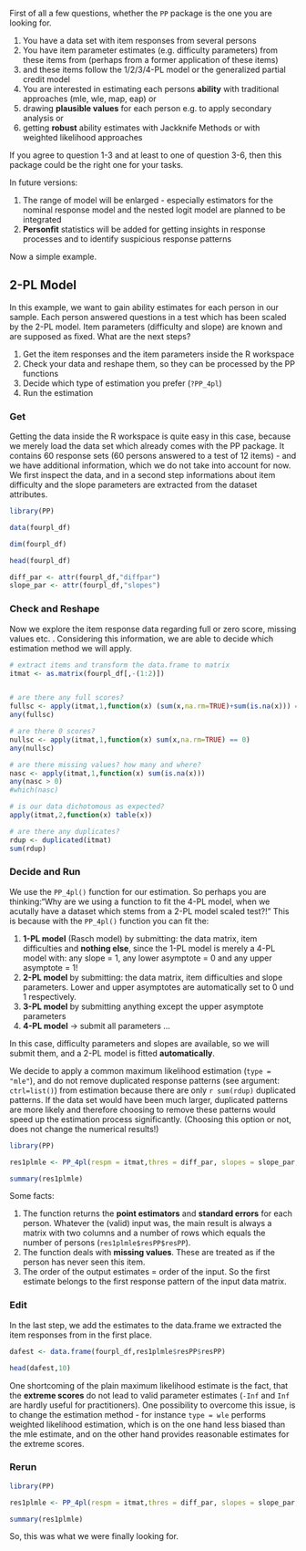 <!--
%\VignetteEngine{knitr}
%\VignetteIndexEntry{Getting started with PP}
-->

First of all a few questions, whether the `PP` package is the one you are looking for.


1. You have a data set with item responses from several persons
2. You have item parameter estimates (e.g. difficulty parameters) from these items from (perhaps from a former application of these items)
3. and these items follow the 1/2/3/4-PL model or the generalized partial credit model
4. You are interested in estimating each persons **ability** with traditional approaches (mle, wle, map, eap) or
5. drawing **plausible values** for each person e.g. to apply secondary analysis or
6. getting **robust** ability estimates with Jackknife Methods or with weighted likelihood approaches


If you agree to question 1-3 and at least to one of question 3-6, then this package could be the right one for your tasks.


In future versions:

1. The range of model will be enlarged - especially estimators for the nominal response model and the nested logit model are planned to be integrated
2. **Personfit** statistics will be added for getting insights in response processes and to identify suspicious response patterns


Now a simple example.


## 2-PL Model


In this example, we want to gain ability estimates for each person in our sample. Each person answered questions in a test which has been scaled by the 2-PL model. Item parameters (difficulty and slope) are known and are supposed as fixed. What are the next steps?

1. Get the item responses and the item parameters inside the R workspace
2. Check your data and reshape them, so they can be processed by the PP functions
3. Decide which type of estimation you prefer (`?PP_4pl`)
4. Run the estimation


### Get

Getting the data inside the R workspace is quite easy in this case, because we merely load the data set which already comes with the PP package. It contains 60 response sets (60 persons answered to a test of 12 items) - and we have additional information, which we do not take into account for now. We first inspect the data, and in a second step informations about item difficulty and the slope parameters are extracted from the dataset attributes.

```r

library(PP)

data(fourpl_df)

dim(fourpl_df)

head(fourpl_df)

diff_par <- attr(fourpl_df,"diffpar")
slope_par <- attr(fourpl_df,"slopes")

```



### Check and Reshape


Now we explore the item response data regarding full or zero score, missing values etc. . Considering this information, we are able to decide which estimation method we will apply.


```r

# extract items and transform the data.frame to matrix
itmat <- as.matrix(fourpl_df[,-(1:2)])


# are there any full scores?
fullsc <- apply(itmat,1,function(x) (sum(x,na.rm=TRUE)+sum(is.na(x))) == length(x))
any(fullsc)

# are there 0 scores?
nullsc <- apply(itmat,1,function(x) sum(x,na.rm=TRUE) == 0)
any(nullsc)

# are there missing values? how many and where?
nasc <- apply(itmat,1,function(x) sum(is.na(x)))
any(nasc > 0)
#which(nasc)

# is our data dichotomous as expected?
apply(itmat,2,function(x) table(x))

# are there any duplicates?
rdup <- duplicated(itmat)
sum(rdup)


```



### Decide and Run


We use the `PP_4pl()` function for our estimation. So perhaps you are thinking:"Why are we using a function to fit the 4-PL model, when we acutally have a dataset which stems from a 2-PL model scaled test?!" This is because with the `PP_4pl()` function you can fit the:

1. **1-PL model** (Rasch model) by submitting: the data matrix, item difficulties and **nothing else**, since the 1-PL model is merely a 4-PL model with: any slope = 1, any lower asymptote = 0 and any upper asymptote = 1!
2. **2-PL model** by submitting: the data matrix, item difficulties and slope parameters. Lower and upper asymptotes are automatically set to 0 und 1 respectively.
3. **3-PL model** by submitting anything except the upper asymptote parameters
4. **4-PL model** $\rightarrow$ submit all parameters ...

In this case, difficulty parameters and slopes are available, so we will submit them, and a 2-PL model is fitted **automatically**.

We decide to apply a common maximum likelihood estimation (`type = "mle"`), and do not remove duplicated response patterns (see argument: `ctrl=list()`) from estimation because there are only `r sum(rdup)` duplicated patterns. If the data set would have been much larger, duplicated patterns are more likely and therefore choosing to remove these patterns would speed up the estimation process significantly. (Choosing this option or not, does not change the numerical results!)


```r
library(PP)

res1plmle <- PP_4pl(respm = itmat,thres = diff_par, slopes = slope_par, type = "mle")

summary(res1plmle)

```

Some facts:

1. The function returns the **point estimators** and **standard errors** for each person. Whatever the (valid) input was, the main result is always a matrix with two columns and a number of rows which equals the number of persons (`res1plmle$resPP$resPP`).
2. The function deals with **missing values**. These are treated as if the person has never seen this item.
3. The order of the output estimates = order of the input. So the first estimate belongs to the first response pattern of the input data matrix.



### Edit

In the last step, we add the estimates to the data.frame we extracted the item responses from in the first place.


```r

dafest <- data.frame(fourpl_df,res1plmle$resPP$resPP)

head(dafest,10)
```


One shortcoming of the plain maximum likelihood estimate is the fact, that the **extreme scores** do not lead to valid parameter estimates (`-Inf` and `Inf` are hardly useful for practitioners). One possibility to overcome this issue, is to change the estimation method - for instance `type = wle` performs weighted likelihood estimation, which is on the one hand less biased than the mle estimate, and on the other hand provides reasonable estimates for the extreme scores.


### Rerun


```r
library(PP)

res1plmle <- PP_4pl(respm = itmat,thres = diff_par, slopes = slope_par, type = "wle")

summary(res1plmle)
```


So, this was what we were finally looking for.











